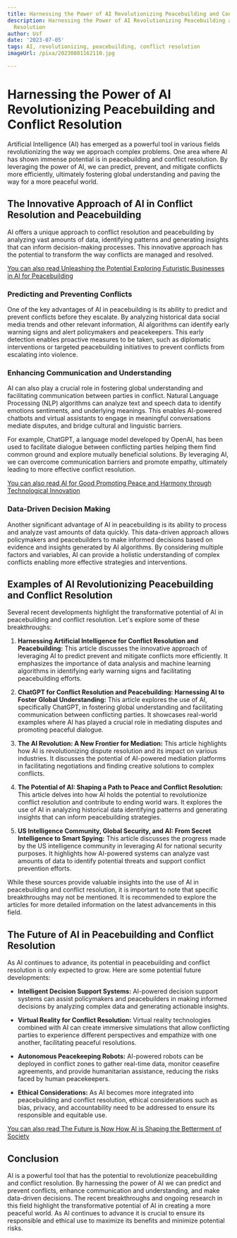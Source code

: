 ```yaml
---
title: Harnessing the Power of AI Revolutionizing Peacebuilding and Conflict Resolution
description: Harnessing the Power of AI Revolutionizing Peacebuilding and Conflict
  Resolution
author: Usf
date: '2023-07-05'
tags: AI, revolutionizing, peacebuilding, conflict resolution
imageUrl: /pixa/20230801162110.jpg

---
```

#  Harnessing the Power of AI Revolutionizing Peacebuilding and Conflict Resolution

Artificial Intelligence (AI)  has emerged as a  powerful tool in various fields revolutionizing the way we approach complex problems. One area where  AI has shown immense potential is in peacebuilding and  conflict resolution. By leveraging the power of AI, we can predict, prevent, and mitigate  conflicts more efficiently, ultimately fostering global understanding and paving the way for  a more peaceful world.

## The Innovative Approach of AI in Conflict  Resolution  and Peacebuilding

AI offers a unique approach to conflict resolution and peacebuilding by analyzing vast amounts of  data, identifying patterns  and generating insights  that can  inform decision-making processes. This innovative approach has the potential to  transform the way conflicts are managed and resolved.

[You can  also read Unleashing  the Potential Exploring Futuristic Businesses in AI for Peacebuilding](Unleashing%20the%20Potential%20Exploring%20Futuristic%20Businesses%20in%20AI%20for%20Peacebuilding)


### Predicting and Preventing Conflicts

One of the key advantages of AI in peacebuilding is its ability to predict and  prevent conflicts before  they escalate. By analyzing historical data social media trends and  other  relevant information, AI algorithms can identify early warning signs and alert  policymakers and  peacekeepers. This early detection enables proactive measures to be taken, such as diplomatic interventions or targeted peacebuilding initiatives to prevent  conflicts from escalating into violence.

### Enhancing Communication and Understanding

AI can  also play a crucial  role  in fostering global understanding  and facilitating communication between  parties in conflict. Natural Language Processing (NLP) algorithms can analyze text  and speech data to identify emotions sentiments, and underlying meanings. This enables AI-powered chatbots and virtual assistants to engage in meaningful conversations mediate disputes, and bridge cultural and linguistic barriers.

For example, ChatGPT, a language model developed by OpenAI, has been used to facilitate dialogue between conflicting parties helping them find  common  ground and explore mutually beneficial solutions. By leveraging AI, we  can overcome communication barriers and promote empathy, ultimately leading to more effective conflict  resolution.

[You can also read AI for Good Promoting Peace and Harmony  through Technological Innovation](AI%20for%20Good%20Promoting%20Peace%20and%20Harmony%20through%20Technological%20Innovation)


### Data-Driven Decision Making

Another significant advantage of AI in peacebuilding is its ability  to process  and analyze vast amounts of data quickly. This data-driven approach allows policymakers and peacebuilders to make informed decisions based on evidence and insights generated by AI algorithms. By considering  multiple factors  and variables,  AI can provide a  holistic understanding of complex conflicts enabling  more effective strategies and interventions.

##  Examples of AI Revolutionizing Peacebuilding and Conflict Resolution

Several recent developments highlight the transformative potential of AI in peacebuilding and conflict resolution. Let's explore some of these breakthroughs:

1. **Harnessing Artificial Intelligence for Conflict Resolution and Peacebuilding:** This article discusses the innovative approach of leveraging AI to predict prevent and mitigate conflicts more efficiently. It emphasizes the importance of data analysis  and machine learning algorithms in identifying early warning signs and facilitating peacebuilding efforts.

2. **ChatGPT for  Conflict Resolution and Peacebuilding: Harnessing AI to Foster Global Understanding:** This article explores the use of  AI, specifically ChatGPT, in fostering global understanding and facilitating communication between conflicting parties. It showcases real-world examples where AI has played  a  crucial role in mediating disputes  and promoting peaceful  dialogue.

3. **The  AI Revolution: A  New  Frontier for Mediation:** This article highlights how AI is revolutionizing dispute  resolution  and its impact on various industries.  It discusses the potential of AI-powered mediation platforms in facilitating negotiations and  finding creative solutions to complex conflicts.

4. **The  Potential of AI: Shaping a Path to Peace and Conflict Resolution:** This article delves  into how AI holds the  potential to revolutionize  conflict resolution and contribute to ending world wars. It explores the use of AI in analyzing  historical data identifying patterns and  generating insights that can  inform  peacebuilding strategies.

5. **US Intelligence Community, Global Security, and AI: From Secret Intelligence to Smart Spying:** This article discusses the progress made by the US intelligence community in leveraging AI for national security purposes. It highlights how AI-powered systems  can analyze vast amounts  of  data to identify potential threats and support conflict prevention efforts.

While these sources  provide valuable insights into the use of AI in peacebuilding and conflict resolution, it is important to note that specific breakthroughs may not be mentioned. It is recommended to  explore the articles for more  detailed information on the latest advancements in this field.

## The Future of  AI  in Peacebuilding  and Conflict Resolution

As AI  continues to  advance, its potential in  peacebuilding and conflict resolution is only expected  to grow. Here are  some potential future developments:

- **Intelligent Decision Support Systems:** AI-powered decision support systems can assist policymakers and peacebuilders in making informed  decisions by  analyzing complex data and generating actionable insights.

- **Virtual Reality for Conflict Resolution:** Virtual reality technologies combined with AI can create  immersive simulations that allow conflicting parties to experience different  perspectives and empathize with one another, facilitating peaceful resolutions.

- **Autonomous Peacekeeping Robots:** AI-powered robots can be deployed  in conflict zones to gather real-time data, monitor  ceasefire agreements, and provide humanitarian assistance, reducing the risks faced by human peacekeepers.

- **Ethical Considerations:** As AI becomes more integrated into peacebuilding and conflict resolution, ethical considerations such as bias, privacy,  and accountability need to be addressed to ensure its responsible and equitable use.

[You can also read The Future is  Now  How AI is Shaping the Betterment of Society](The%20Future%20is%20Now%20How%20AI%20is%20Shaping%20the%20Betterment%20of%20Society)


## Conclusion

AI is a  powerful tool that has the potential to revolutionize peacebuilding and conflict resolution.  By harnessing the power of AI we can predict and prevent conflicts, enhance communication and  understanding, and make data-driven decisions. The recent breakthroughs and ongoing research  in this field highlight the transformative potential of AI in creating a more peaceful world. As AI continues to advance it is crucial to ensure its responsible and ethical use to maximize its benefits  and minimize potential  risks.